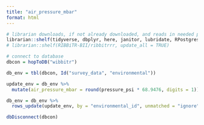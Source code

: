 ```yaml
---
title: "air_pressure_mbar"
format: html
---
```


```r

# librarian downloads, if not already downloaded, and reads in needed packages
librarian::shelf(tidyverse, dbplyr, here, janitor, lubridate, RPostgres, stringr, DBI, uuid, RIBBiTR-BII/ribbitrrr)
# librarian::shelf(RIBBiTR-BII/ribbitrrr, update_all = TRUE)

# connect to database
dbcon = hopToDB("wibbitr")
```

```r
db_env = tbl(dbcon, Id("survey_data", "environmental"))

update_env = db_env %>%
  mutate(air_pressure_mbar = round(pressure_psi * 68.9476, digits = 1))

db_env = db_env %>%
  rows_update(update_env, by = "environmental_id", unmatched = "ignore", in_place = TRUE)

```

```r
dbDisconnect(dbcon)
```